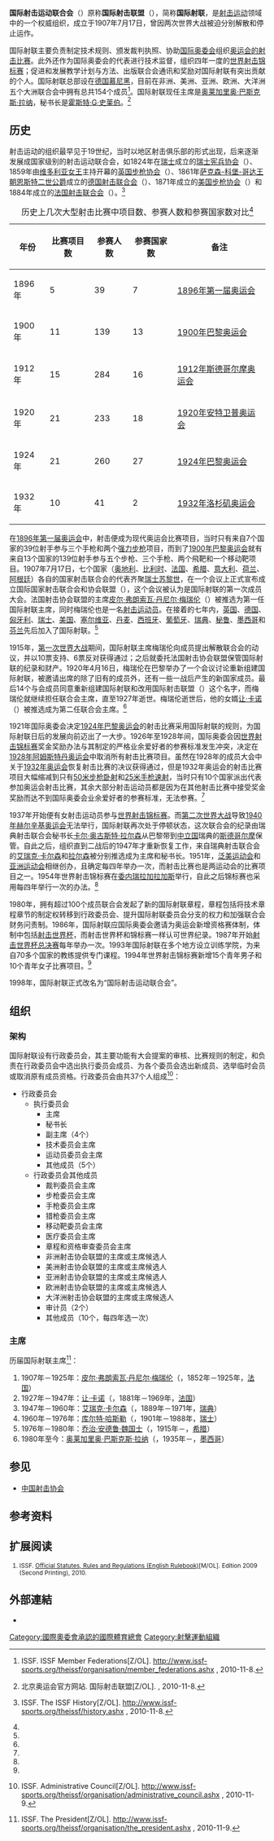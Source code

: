 {{noteTA
|T=zh:国际射击运动联合会; zh-hans:国际射击运动联合会; zh-tw:國際射擊運動聯盟;
|dt=中国大陆：国际射击运动联合会；台灣：國際射擊運動聯盟
|1=zh:国际射击运动联合会; zh-hans:国际射击运动联合会; zh-tw:國際射擊運動聯盟;
|d1=中国大陆：国际射击运动联合会；台灣：國際射擊運動聯盟
|2=zh:国际射联; zh-hans:国际射联; zh-tw:國際射聯;
|d2=中国大陆：国际射联；台灣：國際射聯
}}
{{Infobox Organization
|name             = 国际射击运动联合会<br /><small>International Shooting Sport Federation</small>
|original_name    = 
|image            = ISSF logo.jpg
|image_border     = 
|size             = 68px
|caption          = 国际射联标志
|map              = 
|msize            = 
|mcaption         = 
|abbreviation     = 国际射联
|motto            = 
|formation        = 1907年7月17日
|founder          = 
|extinction       = 
|type             = 
|status           = 
|purpose          = 
|headquarters     = [[德国|德国]][[慕尼黑|慕尼黑]]
|location         = 
|region_served    = 
|membership       = 
|language         = [[英语|英语]]、[[德语|德语]]、[[法语|法语]]、[[俄语|俄语]]、[[西班牙语|西班牙语]]
|leader_title     = 主席
|leader_name      = [[奥莱加里奥·巴斯克斯·拉纳|奥莱加里奥·巴斯克斯·拉纳]]
|main_organ       = 
|parent_organization = 
|affiliations     = 
|num_staff        = 
|num_volunteers   = 
|budget           = 
|website          = http://www.issf-sports.org/
|remarks          = 
}}
'''国际射击运动联合会'''（{{lang-en|International Shooting Sport Federation，ISSF}}）原称'''国际射击联盟'''（{{lang-fr|Union Internationale de Tir, UIT}}），简称'''国际射联'''，是[[射击运动|射击运动]]领域中的一个权威组织，成立于1907年7月17日，曾因两次世界大战被迫分别解散和停止运作。

国际射联主要负责制定技术规则、颁发裁判执照、协助[[国际奥林匹克委员会|国际奥委会]]组织[[夏季奥林匹克运动会射击比赛|奥运会的射击比赛]]。此外还作为国际奥委会的代表进行技术监督，组织四年一度的[[世界射击锦标赛|世界射击锦标赛]]；促进和发展教学计划与方法、出版联合会通讯和奖励对国际射联有突出贡献的个人。国际射联总部设在[[德国|德国]][[慕尼黑|慕尼黑]]，目前在非洲、美洲、亚洲、欧洲、大洋洲五个大洲联合会中拥有总共154个成员<ref>{{en}}ISSF. ISSF Member Federations[Z/OL]. http://www.issf-sports.org/theissf/organisation/member_federations.ashx {{Wayback|url=http://www.issf-sports.org/theissf/organisation/member_federations.ashx |date=20100907033317 }}, 2010-11-8.</ref>。国际射联现任主席是[[奥莱加里奥·巴斯克斯·拉纳|奥莱加里奥·巴斯克斯·拉纳]]，秘书长是[[霍斯特·G·史莱伯|霍斯特·G·史莱伯]]。<ref>{{zh}}北京奥运会官方网站. 国际射击联盟[Z/OL]. {{cite web |url=http://www.beijing2008.cn/spirit/movement/if/n214067164.shtml |title=存档副本 |accessdate=2010-11-08 |deadurl=yes |archiveurl=https://web.archive.org/web/20090330215931/http://www.beijing2008.cn/spirit/movement/if/n214067164.shtml |archivedate=2009-03-30 }}, 2010-11-8.</ref>

==历史==
射击运动的组织最早见于19世纪，当时以地区射击俱乐部的形式出现，后来逐渐发展成国家级别的射击运动联合会，如1824年在[[瑞士|瑞士]]成立的[[瑞士宪兵协会|瑞士宪兵协会]]（{{lang-fr|Société Suisse des Carabiniers}}）、1859年由[[维多利亚女王|维多利亚女王]]主持开幕的[[英国步枪协会|英国步枪协会]]（{{lang-en|British National Rifle Association}}）、1861年[[萨克森-科堡-哥达王朝|萨克森-科堡-哥达王朝]][[恩斯特二世公爵|恩斯特二世公爵]]成立的[[德国射击联合会|德国射击联合会]]（{{lang-de|Deutscher Schützenbund}}）、1871年成立的[[美国步枪协会|美国步枪协会]]（{{lang-en|National Rifle Association of America}}）和1884年成立的[[法国射击联合会|法国射击联合会]]（{{lang-fr|Federation Francaise des Societies de Tir}}）。<ref name="issfhistory">{{en}}ISSF. The ISSF History[Z/OL]. http://www.issf-sports.org/theissf/history.ashx {{Webarchive|url=https://archive.today/20160823214837/http://www.issf-sports.org/theissf/history.ashx |date=2016-08-23 }}, 2010-11-8.</ref>

{| class="wikitable sortable"
|+历史上几次大型射击比赛中项目数、参赛人数和参赛国家数对比<ref name="issfhistory" />
! 年份 !! 比赛项目数 !! 参赛人数 !! 参赛国家数 !!class="unsortable"| 备注
|-
| 1896年 || 5 || 39 || 7 || [[1896年夏季奥林匹克运动会|1896年第一届奥运会]]
|-
| 1900年 || 11 || 139 || 13 || [[1900年夏季奥林匹克运动会|1900年巴黎奥运会]]
|-
| 1912年 || 15 || 284 || 16 || [[1912年夏季奥林匹克运动会|1912年斯德哥尔摩奥运会]]
|-
| 1920年 || 21 || 233 || 18 || [[1920年夏季奥林匹克运动会|1920年安特卫普奥运会]]
|-
| 1924年 || 21 || 260 || 27 || [[1924年夏季奥林匹克运动会|1924年巴黎奥运会]]
|-
| 1932年 || 10 || 41 || 2 || [[1932年夏季奥林匹克运动会|1932年洛杉矶奥运会]]
|}

在[[1896年夏季奥林匹克运动会|1896年第一届奥运会]]中，射击便成为现代奥运会比赛项目，当时只有来自7个国家的39位射手参与三个手枪和两个[[强力步枪|强力步枪]]项目，而到了[[1900年夏季奥林匹克运动会|1900年巴黎奥运会]]就有来自13个国家的139位射手参与五个步枪、三个手枪、两个飛靶和一个移动靶项目。1907年7月17日，七个国家（[[奥地利|奥地利]]、[[比利时|比利时]]、[[法国|法国]]、[[希腊|希腊]]、[[意大利|意大利]]、[[荷兰|荷兰]]、[[阿根廷|阿根廷]]）各自的国家射击联合会的代表齐聚[[瑞士|瑞士]][[苏黎世|苏黎世]]，在一个会议上正式宣布成立国际国家射击联合会和协会联盟（{{lang-fr|L’Union Internationale des Fédérations et Associations nationals de Tir}}），这个会议被认为是国际射联的第一次成员大会。法国射击协会联盟的主席[[皮尔·弗朗索瓦·丹尼尔·梅瑞伦|皮尔·弗朗索瓦·丹尼尔·梅瑞伦]]（{{lang-fr|Pierre François Daniel Mérillon}}）被推选为第一任国际射联主席，同时梅瑞伦也是一名[[射击运动员|射击运动员]]。在接着的七年内，[[英国|英国]]、[[德国|德国]]、[[匈牙利|匈牙利]]、[[瑞士|瑞士]]、[[美国|美国]]、[[塞尔维亚|塞尔维亚]]、[[丹麦|丹麦]]、[[西班牙|西班牙]]、[[葡萄牙|葡萄牙]]、[[瑞典|瑞典]]、[[秘鲁|秘鲁]]、[[墨西哥|墨西哥]]和[[芬兰|芬兰]]先后加入了国际射联。<ref name="issfhistory" />

1915年，[[第一次世界大战|第一次世界大战]]期间，国际射联主席梅瑞伦向成员提出解散联合会的动议，并以10票支持、6票反对获得通过；之后就委托法国射击协会联盟保管国际射联的纪录和财产。1920年4月16日，梅瑞伦在巴黎举办了一个会议讨论重新组建国际射联，被邀请出席的除了旧有的成员外，还有一些一战后产生的新国家成员。最后14个与会成员同意重新组建国际射联和改用国际射击联盟（{{lang-fr|L’Union Internationale de Tir, UIT}}）这个名字，而梅瑞伦就继续担任联合会主席，直至1927年逝世。梅瑞伦逝世后，他的女婿[[让·卡诺|让·卡诺]]（{{lang|fr|Jean Carnot}}）被推选成为第二任联合会主席。<ref name="issfhistory" />

1921年国际奥委会决定[[1924年夏季奥林匹克运动会|1924年巴黎奥运会]]的射击比赛采用国际射联的规则，为国际射联日后的发展向前迈出了一大步。1926年至1928年间，国际奥委会因[[世界射击锦标赛|世界射击锦标赛]]奖金奖励办法与其制定的严格业余爱好者的参赛标准发生冲突，决定在[[1928年阿姆斯特丹奥运会|1928年阿姆斯特丹奥运会]]中取消所有射击比赛项目。虽然在1928年的成员大会中关于[[1932年夏季奥林匹克运动会|1932年奥运会]]恢复射击比赛的决议获得通过，但是1932年奥运会的射击比赛项目大幅缩减到只有[[50米步枪卧射|50米步枪卧射]]和[[25米手枪速射|25米手枪速射]]，当时只有10个国家派出代表参加奥运会射击比赛，其余大部分射击运动员都是因为在其他射击比赛中接受奖金奖励而达不到国际奥委会业余爱好者的参赛标准，无法参赛。<ref name="issfhistory" />

1937年开始便有女射击运动员参与[[世界射击锦标赛|世界射击锦标赛]]。而[[第二次世界大战|第二次世界大战]]导致[[1940年赫尔辛基奥运会|1940年赫尔辛基奥运会]]无法举行，国际射联再次处于停顿状态，这次联合会的纪录由瑞典射击联合会秘书长[[卡尔·奥古斯特·拉尔森|卡尔·奥古斯特·拉尔森]]从巴黎带到[[中立国|中立国]]瑞典的[[斯德哥尔摩|斯德哥尔摩]]保管。自此之后，组织直到二战后的1947年才重新恢复工作，来自瑞典射击联合会的[[艾瑞克·卡尔森|艾瑞克·卡尔森]]和[[拉尔森|拉尔森]]被分别推选成为主席和秘书长。1951年，[[泛美运动会|泛美运动会]]和[[亚洲运动会|亚洲运动会]]相继创办，且确定每四年举办一次，而射击比赛也是两运动会的比赛项目之一。1954年世界射击锦标赛在[[委内瑞拉|委内瑞拉]][[加拉加斯|加拉加斯]]举行，自此之后锦标赛也采用每四年举行一次的办法。<ref name="issfhistory" />

1980年，拥有超过100个成员联合会发起了新的国际射联章程，章程包括将技术章程章节的制定权转移到行政委员会、提升国际射联委员会分支的权力和加强联合会财务问责制。1986年，国际射联应国际奥委会邀请为奥运会新增资格赛体制，体制中包括[[射击世界杯|射击世界杯]]，而射击世界杯和锦标赛一样认可世界纪录。1987年开始[[射击世界杯总决赛|射击世界杯总决赛]]每年举办一次。1993年国际射联在多个地方设立训练学院，为来自70多个国家的教练提供专门课程。1994年世界射击锦标赛新增15个青年男子和10个青年女子比赛项目。<ref name="issfhistory" />

1998年，国际射联正式改名为“国际射击运动联合会”。

==组织==
===架构===
国际射联设有行政委员会，其主要功能有大会提案的审核、比赛规则的制定，和负责在行政委员会中选出执行委员会成员、为各个委员会选出新成员、选举临时会员或取消原有成员资格。行政委员会由共37个人组成<ref>{{en}}ISSF. Administrative Council[Z/OL]. http://www.issf-sports.org/theissf/organisation/administrative_council.ashx {{Wayback|url=http://www.issf-sports.org/theissf/organisation/administrative_council.ashx |date=20100905112616 }}, 2010-11-9.</ref>：
*行政委员会
**执行委员会
***主席
***秘书长
***副主席（4个）
***技术委员会主席
***运动员委员会主席
***其他成员（5个）
**行政委员会其他成员
***裁判委员会主席
***步枪委员会主席
***手枪委员会主席
***猎枪委员会主席
***移动靶委员会主席
***医疗委员会主席
***章程和资格审查委员会主席
***非洲射击协会联盟的主席或主席候选人
***美洲射击协会联盟的主席或主席候选人
***亚洲射击协会联盟的主席或主席候选人
***欧洲射击协会联盟的主席或主席候选人
***大洋洲射击协会联盟的主席或主席候选人
***审计员（2个）
***其他成员（10个，每四年选一次）

===主席===
;历届国际射联主席<ref>{{en}}ISSF. The President[Z/OL]. http://www.issf-sports.org/theissf/organisation/the_president.ashx {{Wayback|url=http://www.issf-sports.org/theissf/organisation/the_president.ashx |date=20101210084729 }}, 2010-11-9.</ref>：
#1907年－1925年：[[皮尔·弗朗索瓦·丹尼尔·梅瑞伦|皮尔·弗朗索瓦·丹尼尔·梅瑞伦]]（{{lang|fr|Pierre François Daniel Mérillon}}，1852年－1925年，[[法国|法国]]）
#1927年－1947年：[[让·卡诺|让·卡诺]]（{{lang|fr|Jean Carnot}}，1881年－1969年，[[法国|法国]]）
#1947年－1960年：[[艾瑞克·卡尔森|艾瑞克·卡尔森]]（{{lang|en|Erik Carlsson}}，1889年－1971年，[[瑞典|瑞典]]）
#1960年－1976年：[[库尔特·哈斯勒|库尔特·哈斯勒]]（{{lang|en|Kurt Hasler}}，1901年－1988年，[[瑞士|瑞士]]）
#1976年－1980年：[[乔治·安德鲁·魏国士|乔治·安德鲁·魏国士]]（{{lang|en|George Andrew Vichos}}，1915年－，[[希腊|希腊]]）
#1980年至今：[[奥莱加里奥·巴斯克斯·拉纳|奥莱加里奥·巴斯克斯·拉纳]]（{{lang|es|Olegario Vázquez Raña}}，1935年－，[[墨西哥|墨西哥]]）

==参见==
*[[中国射击协会|中国射击协会]]

==参考资料==
{{Reflist}}

==扩展阅读==
<small>
#{{en}}ISSF. [http://www.issf-sports.org/theissf/rules/english_rulebook.ashx Official Statutes, Rules and Regulations (English Rulebook)]{{Wayback|url=http://www.issf-sports.org/theissf/rules/english_rulebook.ashx |date=20100718124942 }}[M/OL]. Edition 2009 (Second Printing), 2010.
</small>
== 外部連結 ==
* {{official|http://www.issf-sports.org/}}

{{国际射击联合会射击比赛项目}}
{{國際運動總會}}

[[Category:國際奧委會承認的國際體育總會|Category:國際奧委會承認的國際體育總會]]
[[Category:射擊運動組織|Category:射擊運動組織]]